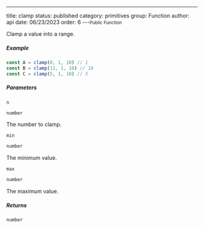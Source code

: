 ---
title: clamp
status: published
category: primitives
group: Function
author: api
date: 06/23/2023
order: 6
---<Small>Public Function</Small>

Clamp a value into a range.




##### Example




```ts
const A = clamp(0, 1, 10) // 1
const B = clamp(11, 1, 10) // 10
const C = clamp(5, 1, 10) // 5
```


##### Parameters


<ParametersTable>

<ParametersTableRow>
<ParametersTableName>

`n`

</ParametersTableName>
<ParametersTableDescription>

```ts
number
```

The number to clamp.




</ParametersTableDescription>
</ParametersTableRow>
<ParametersTableRow>
<ParametersTableName>

`min`

</ParametersTableName>
<ParametersTableDescription>

```ts
number
```

The minimum value.




</ParametersTableDescription>
</ParametersTableRow>
<ParametersTableRow>
<ParametersTableName>

`max`

</ParametersTableName>
<ParametersTableDescription>

```ts
number
```

The maximum value.




</ParametersTableDescription>
</ParametersTableRow>
</ParametersTable>

##### Returns


```ts
number
```

